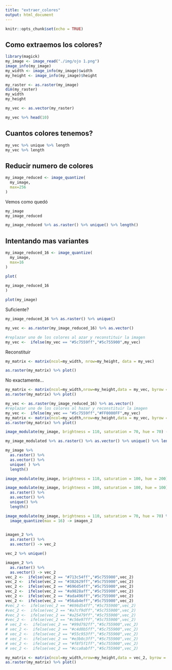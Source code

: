 ```yaml
---
title: "extraer_colores"
output: html_document
---
```


```r
knitr::opts_chunk$set(echo = TRUE)
```

## Como extraemos los colores?

```r
library(magick)
my_image <- image_read("./img/ojo 1.png")
image_info(my_image)
my_width <- image_info(my_image)$width
my_height <- image_info(my_image)$height

my_raster <- as.raster(my_image)
dim(my_raster)
my_width
my_height

my_vec <- as.vector(my_raster)
```

```r
my_vec %>% head(10)
```


## Cuantos colores tenemos?

```r
my_vec %>% unique %>% length
my_vec %>% length
```


## Reducir numero de colores

```r
my_image_reduced <- image_quantize(
  my_image,
  max=256
)
```

Vemos como quedó
```r
my_image
my_image_reduced
```


```r
my_image_reduced %>% as.raster() %>% unique() %>% length()
```


## Intentando mas variantes
```r
my_image_reduced_16 <- image_quantize(
  my_image,
  max=16
)
```

```r
plot(
  
my_image_reduced_16
)

plot(my_image)
```

Suficiente?

```r
my_image_reduced_16 %>% as.raster() %>% unique()
```



```r
my_vec <- as.raster(my_image_reduced_16) %>% as.vector()
```

```r
#replazar uno de los colores al azar y reconstituir la imagen
my_vec <-  ifelse(my_vec == "#5c7559ff","#5c755900",my_vec)

```


Reconstituir
```r
my_matrix <- matrix(ncol=my_width, nrow=my_height, data = my_vec)
```

```r
as.raster(my_matrix) %>% plot()
```

No exactamente...

```r
my_matrix <- matrix(ncol=my_width,nrow=my_height,data = my_vec, byrow = TRUE)
as.raster(my_matrix) %>% plot()
```
```r
my_vec <- as.raster(my_image_reduced_16) %>% as.vector()
#replazar uno de los colores al hazar y reconstituir la imagen
my_vec <-  ifelse(my_vec == "#5c7559ff","#FF0000FF",my_vec)
my_matrix <- matrix(ncol=my_width,nrow=my_height,data = my_vec, byrow = TRUE)
as.raster(my_matrix) %>% plot()
```


```r
image_modulate(my_image, brightness = 110, saturation = 70, hue = 70) -> my_image_modulated
```


```r
my_image_modulated %>% as.raster() %>% as.vector() %>% unique() %>% length()
```

```r
my_image %>% 
  as.raster() %>% 
  as.vector() %>% 
  unique( ) %>% 
  length()
```



```r
image_modulate(my_image, brightness = 110, saturation = 100, hue = 200)
```

```r
image_modulate(my_image, brightness = 100, saturation = 100, hue = 100) %>% 
  as.raster() %>% 
  as.vector() %>% 
  unique() %>% 
  length()
```

```r
image_modulate(my_image, brightness = 110, saturation = 70, hue = 70) %>% 
  image_quantize(max = 16) -> imagen_2
  
```

```r
imagen_2 %>% 
  as.raster() %>% 
  as.vector() -> vec_2
```


```r
vec_2 %>% unique()
```

```r
imagen_2 %>% 
  as.raster() %>% 
  as.vector() -> vec_2
vec_2 <-  ifelse(vec_2 == "#713c54ff","#5c755900",vec_2)
vec_2 <-  ifelse(vec_2 == "#382629ff","#5c755900",vec_2)
vec_2 <-  ifelse(vec_2 == "#696d54ff","#5c755900",vec_2)
vec_2 <-  ifelse(vec_2 == "#a9828aff","#5c755900",vec_2)
vec_2 <-  ifelse(vec_2 == "#ada496ff","#5c755900",vec_2)
vec_2 <-  ifelse(vec_2 == "#56ab4eff","#5c755900",vec_2)
#vec_2 <-  ifelse(vec_2 == "#696d54ff","#5c755900",vec_2)
#vec_2 <-  ifelse(vec_2 == "#a7cf9dff","#5c755900",vec_2)
#vec_2 <-  ifelse(vec_2 == "#a25479ff","#5c755900",vec_2)
#vec_2 <-  ifelse(vec_2 == "#c56e97ff","#5c755900",vec_2)
# vec_2 <-  ifelse(vec_2 == "#99d792ff","#5c755900",vec_2)
# vec_2 <-  ifelse(vec_2 == "#c4d0b5ff","#5c755900",vec_2)
# vec_2 <-  ifelse(vec_2 == "#55c953ff","#5c755900",vec_2)
# vec_2 <-  ifelse(vec_2 == "#e3b0c3ff","#5c755900",vec_2)
# vec_2 <-  ifelse(vec_2 == "#f8f5f1ff","#5c755900",vec_2)
# vec_2 <-  ifelse(vec_2 == "#cca0abff","#5c755900",vec_2)

my_matrix <- matrix(ncol=my_width,nrow=my_height,data = vec_2, byrow = TRUE)
as.raster(my_matrix) %>% plot()
```


